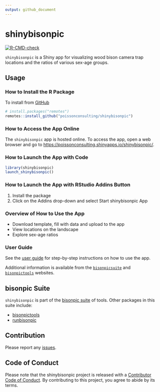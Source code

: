 ```yaml
---
output: github_document
---
```


# shinybisonpic

<!-- badges: start -->
[![R-CMD-check](https://github.com/poissonconsulting/shinybisonpic/actions/workflows/R-CMD-check.yaml/badge.svg)](https://github.com/poissonconsulting/shinybisonpic/actions/workflows/R-CMD-check.yaml)
<!-- badges: end -->

`shinybisonpic` is a Shiny app for visualizing wood bison camera trap locations and the ratios of various sex-age groups. 

## Usage

### How to Install the R Package

To install from
[GitHub](https://github.com/poissonconsulting/shinybisonpic)

```r
# install.packages("remotes")
remotes::install_github("poissonconsulting/shinybisonpic")
```

### How to Access the App Online

The `shinybisonpic` app is hosted online.
To access the app, open a web browser and go to  [https://poissonconsulting.shinyapps.io/shinybisonpic/](https://poissonconsulting.shinyapps.io/shinybisonpic/).

### How to Launch the App with Code

```r
library(shinybisonpic)
launch_shinybisonpic()
```

### How to Launch the App with RStudio Addins Button

1.  Install the package
2.  Click on the Addins drop-down and select Start shinybisonpic App

### Overview of How to Use the App

- Download template, fill with data and upload to the app
- View locations on the landscape
- Explore sex-age ratios

### User Guide

See the [user guide](https://poissonconsulting.github.io/bisonpicsuite/articles/bisonpic-user-guide.html) for step-by-step instructions on how to use the app.

Additional information is available from the [`bisonpicsuite`](https://poissonconsulting.github.io/bisonpicsuite/) and [`bisonpictools`](https://poissonconsulting.github.io/bisonpictools/) websites.

## bisonpic Suite

`shinybisonpic` is part of the [bisonpic suite](https://github.com/poissonconsulting/bisonpicsuite) of tools. 
Other packages in this suite include:

- [bisonpictools](https://github.com/poissonconsulting/bisonpictools)
- [runbisonpic](https://github.com/poissonconsulting/runbisonpic)

## Contribution

Please report any
[issues](https://github.com/poissonconsulting/shinybisonpic/issues).

## Code of Conduct

Please note that the shinybisonpic project is released with a [Contributor Code of Conduct](https://contributor-covenant.org/version/2/1/CODE_OF_CONDUCT.html). By contributing to this project, you agree to abide by its terms.
